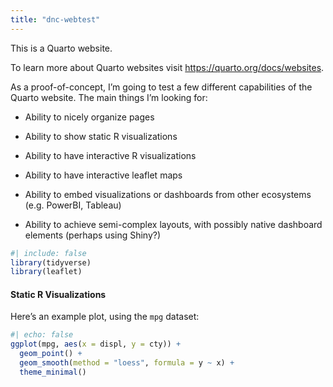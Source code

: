 ```yaml
---
title: "dnc-webtest"
---
```


This is a Quarto website.

To learn more about Quarto websites visit <https://quarto.org/docs/websites>.

As a proof-of-concept, I'm going to test a few different capabilities of the Quarto website. The main things I'm looking for:

-   Ability to nicely organize pages

-   Ability to show static R visualizations

-   Ability to have interactive R visualizations

-   Ability to have interactive leaflet maps

-   Ability to embed visualizations or dashboards from other ecosystems (e.g. PowerBI, Tableau)

-   Ability to achieve semi-complex layouts, with possibly native dashboard elements (perhaps using Shiny?)

```r
#| include: false
library(tidyverse)
library(leaflet)
```

#### Static R Visualizations

Here's an example plot, using the `mpg` dataset:

```r
#| echo: false
ggplot(mpg, aes(x = displ, y = cty)) +
  geom_point() +
  geom_smooth(method = "loess", formula = y ~ x) +
  theme_minimal()
```
